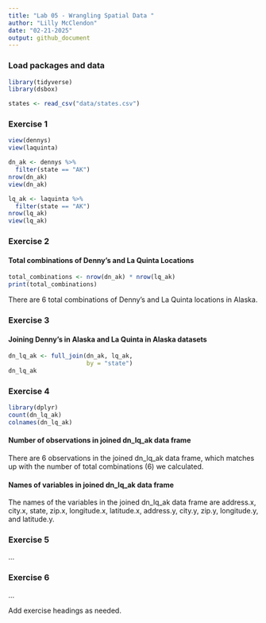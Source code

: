 ```yaml
---
title: "Lab 05 - Wrangling Spatial Data "
author: "Lilly McClendon"
date: "02-21-2025"
output: github_document
---
```


### Load packages and data

```r
library(tidyverse) 
library(dsbox) 
```

```r
states <- read_csv("data/states.csv")
```

### Exercise 1

```r
view(dennys)
view(laquinta)
```

```r
dn_ak <- dennys %>%
  filter(state == "AK")
nrow(dn_ak)
view(dn_ak)
```

```r
lq_ak <- laquinta %>%
  filter(state == "AK")
nrow(lq_ak)
view(lq_ak)
```

### Exercise 2

#### Total combinations of Denny's and La Quinta Locations 

```r
total_combinations <- nrow(dn_ak) * nrow(lq_ak)
print(total_combinations)
```

There are 6 total combinations of Denny's and La Quinta locations in Alaska. 


### Exercise 3

#### Joining Denny's in Alaska and La Quinta in Alaska datasets 

```r
dn_lq_ak <- full_join(dn_ak, lq_ak, 
                      by = "state")
dn_lq_ak
```

### Exercise 4

```r
library(dplyr)
count(dn_lq_ak)
colnames(dn_lq_ak)
```

#### Number of observations in joined dn_lq_ak data frame

There are 6 observations in the joined dn_lq_ak data frame, which matches up with the number of total combinations (6) we calculated. 

#### Names of variables in joined dn_lq_ak data frame

The names of the variables in the joined dn_lq_ak data frame are address.x, 
city.x, state, zip.x, longitude.x, latitude.x, address.y, city.y, zip.y, longitude.y, and latitude.y. 

### Exercise 5

...

### Exercise 6

...

Add exercise headings as needed.
